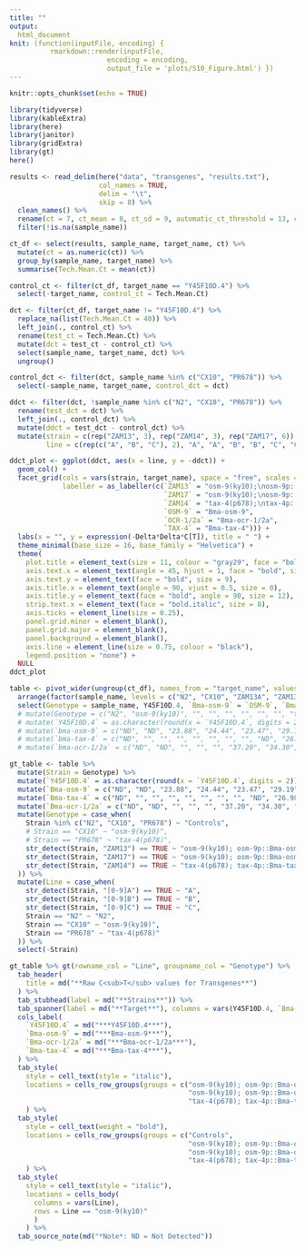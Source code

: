 ```yaml
---
title: ""
output: 
  html_document
knit: (function(inputFile, encoding) { 
          rmarkdown::render(inputFile,
                        encoding = encoding, 
                        output_file = 'plots/S10_Figure.html') })
---
```


```r
knitr::opts_chunk$set(echo = TRUE)

library(tidyverse)
library(kableExtra)
library(here)
library(janitor)
library(gridExtra)
library(gt)
here()

```

```r

results <- read_delim(here("data", "transgenes", "results.txt"),
                      col_names = TRUE, 
                      delim = "\t", 
                      skip = 8) %>%
  clean_names() %>%
  rename(ct = 7, ct_mean = 8, ct_sd = 9, automatic_ct_threshold = 13, ct_threshold = 14, ) %>%
  filter(!is.na(sample_name))

ct_df <- select(results, sample_name, target_name, ct) %>%
  mutate(ct = as.numeric(ct)) %>%
  group_by(sample_name, target_name) %>%
  summarise(Tech.Mean.Ct = mean(ct))

control_ct <- filter(ct_df, target_name == "Y45F10D.4") %>%
  select(-target_name, control_ct = Tech.Mean.Ct) 

dct <- filter(ct_df, target_name != "Y45F10D.4") %>%
  replace_na(list(Tech.Mean.Ct = 40)) %>%
  left_join(., control_ct) %>%
  rename(test_ct = Tech.Mean.Ct) %>%
  mutate(dct = test_ct - control_ct) %>%
  select(sample_name, target_name, dct) %>%
  ungroup() 

control_dct <- filter(dct, sample_name %in% c("CX10", "PR678")) %>%
  select(-sample_name, target_name, control_dct = dct)

ddct <- filter(dct, !sample_name %in% c("N2", "CX10", "PR678")) %>%
  rename(test_dct = dct) %>%
  left_join(., control_dct) %>%
  mutate(ddct = test_dct - control_dct) %>%
  mutate(strain = c(rep("ZAM13", 3), rep("ZAM14", 3), rep("ZAM17", 6)),
         line = c(rep(c("A", "B", "C"), 2), "A", "A", "B", "B", "C", "C"))

ddct_plot <- ggplot(ddct, aes(x = line, y = -ddct)) +
  geom_col() +
  facet_grid(cols = vars(strain, target_name), space = "free", scales = "free",
             labeller = as_labeller(c(`ZAM13` = "osm-9(ky10);\nosm-9p::Bma-osm-9",
                                      `ZAM17` = "osm-9(ky10);\nosm-9p::Bma-osm-9\nosm-9p::Bma-ocr-1/2a",
                                      `ZAM14` = "tax-4(p678);\ntax-4p::Bma-tax-4",
                                      `OSM-9` = "Bma-osm-9",
                                      `OCR-1/2a` = "Bma-ocr-1/2a",
                                      `TAX-4` = "Bma-tax-4"))) +
  labs(x = "", y = expression(-Delta*Delta*C[T]), title = " ") +
  theme_minimal(base_size = 16, base_family = "Helvetica") +
  theme(
    plot.title = element_text(size = 11, colour = "gray29", face = "bold", hjust = 0.5),
    axis.text.x = element_text(angle = 45, hjust = 1, face = "bold", size = 10),
    axis.text.y = element_text(face = "bold", size = 9),
    axis.title.x = element_text(angle = 90, vjust = 0.5, size = 0),
    axis.title.y = element_text(face = "bold", angle = 90, size = 12),
    strip.text.x = element_text(face = "bold.italic", size = 8),
    axis.ticks = element_line(size = 0.25),
    panel.grid.minor = element_blank(),
    panel.grid.major = element_blank(),
    panel.background = element_blank(),
    axis.line = element_line(size = 0.75, colour = "black"),
    legend.position = "none") +
  NULL
ddct_plot
```


```r

table <- pivot_wider(ungroup(ct_df), names_from = "target_name", values_from = "Tech.Mean.Ct") %>%
  arrange(factor(sample_name, levels = c("N2", "CX10", "ZAM13A", "ZAM13B", "ZAM13C", "ZAM17A", "ZAM17B", "ZAM17C", "PR678", "ZAM14A", "ZAM14B", "ZAM14C"))) %>%
  select(Genotype = sample_name, Y45F10D.4, `Bma-osm-9` = `OSM-9`, `Bma-ocr-1/2a` = `OCR-1/2a`, `Bma-tax-4` = `TAX-4`)# %>%
  # mutate(Genotype = c("N2", "osm-9(ky10)", "", "", "", "", "", "", "tax-4(p678)", "", "", "")) %>%
  # mutate(`Y45F10D.4` = as.character(round(x = `Y45F10D.4`, digits = 2))) %>%
  # mutate(`bma-osm-9` = c("ND", "ND", "23.88", "24.44", "23.47", "29.19", "26.91", "27.51", "", "", "", "")) %>%
  # mutate(`bma-tax-4` = c("ND", "", "", "", "", "", "", "", "ND", "26.98", "34.38", "26.13")) %>%
  # mutate(`bma-ocr-1/2a` = c("ND", "ND", "", "", "", "37.20", "34.30", "33.90",  "", "", "", ""))

```

```r

gt_table <- table %>%
  mutate(Strain = Genotype) %>%
  mutate(`Y45F10D.4` = as.character(round(x = `Y45F10D.4`, digits = 2))) %>%
  mutate(`Bma-osm-9` = c("ND", "ND", "23.88", "24.44", "23.47", "29.19", "26.91", "27.51", "", "", "", "")) %>%
  mutate(`Bma-tax-4` = c("ND", "", "", "", "", "", "", "", "ND", "26.98", "34.38", "26.13")) %>%
  mutate(`Bma-ocr-1/2a` = c("ND", "ND", "", "", "", "37.20", "34.30", "33.90",  "", "", "", "")) %>%
  mutate(Genotype = case_when(
    Strain %in% c("N2", "CX10", "PR678") ~ "Controls",
    # Strain == "CX10" ~ "osm-9(ky10)",
    # Strain == "PR678" ~ "tax-4(p678)",
    str_detect(Strain, "ZAM13") == TRUE ~ "osm-9(ky10); osm-9p::Bma-osm-9",
    str_detect(Strain, "ZAM17") == TRUE ~ "osm-9(ky10); osm-9p::Bma-osm-9; osm-9p::Bma-ocr-1/2a",
    str_detect(Strain, "ZAM14") == TRUE ~ "tax-4(p678); tax-4p::Bma-tax-4"
  )) %>%
  mutate(Line = case_when(
    str_detect(Strain, "[0-9]A") == TRUE ~ "A",
    str_detect(Strain, "[0-9]B") == TRUE ~ "B",
    str_detect(Strain, "[0-9]C") == TRUE ~ "C",
    Strain == "N2" ~ "N2",
    Strain == "CX10" ~ "osm-9(ky10)",
    Strain == "PR678" ~ "tax-4(p678)"
  )) %>%
  select(-Strain)

gt_table %>% gt(rowname_col = "Line", groupname_col = "Genotype") %>%
  tab_header(
    title = md("**Raw C<sub>T</sub> values for Transgenes**")
  ) %>%
  tab_stubhead(label = md("**Strains**")) %>%
  tab_spanner(label = md("**Target**"), columns = vars(Y45F10D.4, `Bma-osm-9`, `Bma-ocr-1/2a`, `Bma-tax-4`)) %>%
  cols_label(
    `Y45F10D.4` = md("***Y45F10D.4***"),
    `Bma-osm-9` = md("***Bma-osm-9***"),
    `Bma-ocr-1/2a` = md("***Bma-ocr-1/2a***"),
    `Bma-tax-4` = md("***Bma-tax-4***"),
  ) %>%
  tab_style(
    style = cell_text(style = "italic"),
    locations = cells_row_groups(groups = c("osm-9(ky10); osm-9p::Bma-osm-9",
                                            "osm-9(ky10); osm-9p::Bma-osm-9; osm-9p::Bma-ocr-1/2a",
                                            "tax-4(p678); tax-4p::Bma-tax-4"))
    ) %>%
  tab_style(
    style = cell_text(weight = "bold"),
    locations = cells_row_groups(groups = c("Controls",
                                            "osm-9(ky10); osm-9p::Bma-osm-9",
                                            "osm-9(ky10); osm-9p::Bma-osm-9; osm-9p::Bma-ocr-1/2a",
                                            "tax-4(p678); tax-4p::Bma-tax-4"))
    ) %>%
  tab_style(
    style = cell_text(style = "italic"),
    locations = cells_body(
      columns = vars(Line),
      rows = Line == "osm-9(ky10)"
      )
    ) %>%
  tab_source_note(md("*Note*: ND = Not Detected"))

```


<!-- ```{r table, echo = FALSE, message = FALSE, warning = FALSE} -->
<!-- table <- pivot_wider(ungroup(ct_df), names_from = "target_name", values_from = "Tech.Mean.Ct") %>% -->
<!--   arrange(factor(sample_name, levels = c("N2", "CX10", "ZAM13A", "ZAM13B", "ZAM13C", "ZAM17A", "ZAM17B", "ZAM17C", "PR678", "ZAM14A", "ZAM14B", "ZAM14C"))) %>% -->
<!--   select(Genotype = sample_name, Y45F10D.4, `bma-osm-9` = `OSM-9`, `bma-ocr-1/2a` = `OCR-1/2a`, `bma-tax-4` = `TAX-4`) %>% -->
<!--   mutate(Genotype = c("N2", "osm-9(ky10)", "", "", "", "", "", "", "tax-4(p678)", "", "", "")) %>% -->
<!--   mutate(`Y45F10D.4` = as.character(round(x = `Y45F10D.4`, digits = 2))) %>% -->
<!--   mutate(`bma-osm-9` = c("ND", "ND", "23.88", "24.44", "23.47", "29.19", "26.91", "27.51", "", "", "", "")) %>% -->
<!--   mutate(`bma-tax-4` = c("ND", "", "", "", "", "", "", "", "ND", "26.98", "34.38", "26.13")) %>% -->
<!--   mutate(`bma-ocr-1/2a` = c("ND", "ND", "", "", "", "37.20", "34.30", "33.90",  "", "", "", "")) -->

<!-- knit_table <- kable(table, align = "lcccc") %>% -->
<!--   add_header_above(c(" ", "Target" = 4)) %>% -->
<!--   kable_styling(bootstrap_options = "condensed", font_size = 11, full_width = F, position = "center") %>% -->
<!--   column_spec(1, bold = T, border_right = T) %>% -->
<!--   # row_spec(1, bold = T, color = "white", background = "#D7261E") %>% -->
<!--   pack_rows("osm-9(ky10);\nosm-9p::bm-osm-9", 3, 5) %>% -->
<!--   pack_rows("osm-9(ky10);\nosm-9p::bm-osm-9;\nosm-9p::bm-ocr-1/2a", 6, 8) %>% -->
<!--   pack_rows("tax-4(p678);\ntax-4p::bm-tax-4", 10, 12) %>% -->
<!--   footnote(general = "ND = Not Detected") -->
<!-- knit_table -->
<!-- # grid.arrange(ddct_plot, knit_table, ncol = 2) -->
<!-- ``` -->

